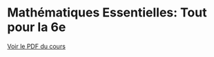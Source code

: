 # Mathématiques Essentielles: Tout pour la 6e


[Voir le PDF du cours](https://github.com/BossdiDiboss/mathematiques/blob/main/classes/6eme/Tout_pour_la_6ème.pdf)



